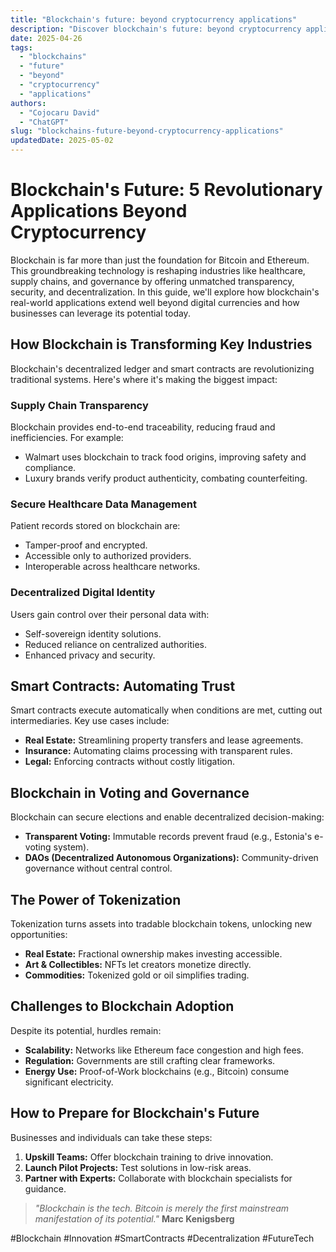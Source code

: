 ```yaml
---
title: "Blockchain's future: beyond cryptocurrency applications"
description: "Discover blockchain's future: beyond cryptocurrency applications with this in-depth guide, providing actionable insights and practical tips to boost your knowledge and results."
date: 2025-04-26
tags:
  - "blockchains"
  - "future"
  - "beyond"
  - "cryptocurrency"
  - "applications"
authors:
  - "Cojocaru David"
  - "ChatGPT"
slug: "blockchains-future-beyond-cryptocurrency-applications"
updatedDate: 2025-05-02
---
```


# Blockchain's Future: 5 Revolutionary Applications Beyond Cryptocurrency  

Blockchain is far more than just the foundation for Bitcoin and Ethereum. This groundbreaking technology is reshaping industries like healthcare, supply chains, and governance by offering unmatched transparency, security, and decentralization. In this guide, we'll explore how blockchain's real-world applications extend well beyond digital currencies and how businesses can leverage its potential today.  

## How Blockchain is Transforming Key Industries  

Blockchain's decentralized ledger and smart contracts are revolutionizing traditional systems. Here's where it's making the biggest impact:  

### Supply Chain Transparency  
Blockchain provides end-to-end traceability, reducing fraud and inefficiencies. For example:  
- Walmart uses blockchain to track food origins, improving safety and compliance.  
- Luxury brands verify product authenticity, combating counterfeiting.  

### Secure Healthcare Data Management  
Patient records stored on blockchain are:  
- Tamper-proof and encrypted.  
- Accessible only to authorized providers.  
- Interoperable across healthcare networks.  

### Decentralized Digital Identity  
Users gain control over their personal data with:  
- Self-sovereign identity solutions.  
- Reduced reliance on centralized authorities.  
- Enhanced privacy and security.  

## Smart Contracts: Automating Trust  

Smart contracts execute automatically when conditions are met, cutting out intermediaries. Key use cases include:  

- **Real Estate:** Streamlining property transfers and lease agreements.  
- **Insurance:** Automating claims processing with transparent rules.  
- **Legal:** Enforcing contracts without costly litigation.  

## Blockchain in Voting and Governance  

Blockchain can secure elections and enable decentralized decision-making:  

- **Transparent Voting:** Immutable records prevent fraud (e.g., Estonia's e-voting system).  
- **DAOs (Decentralized Autonomous Organizations):** Community-driven governance without central control.  

## The Power of Tokenization  

Tokenization turns assets into tradable blockchain tokens, unlocking new opportunities:  

- **Real Estate:** Fractional ownership makes investing accessible.  
- **Art & Collectibles:** NFTs let creators monetize directly.  
- **Commodities:** Tokenized gold or oil simplifies trading.  

## Challenges to Blockchain Adoption  

Despite its potential, hurdles remain:  

- **Scalability:** Networks like Ethereum face congestion and high fees.  
- **Regulation:** Governments are still crafting clear frameworks.  
- **Energy Use:** Proof-of-Work blockchains (e.g., Bitcoin) consume significant electricity.  

## How to Prepare for Blockchain's Future  

Businesses and individuals can take these steps:  

1. **Upskill Teams:** Offer blockchain training to drive innovation.  
2. **Launch Pilot Projects:** Test solutions in low-risk areas.  
3. **Partner with Experts:** Collaborate with blockchain specialists for guidance.  

> *"Blockchain is the tech. Bitcoin is merely the first mainstream manifestation of its potential."*   **Marc Kenigsberg**  

#Blockchain #Innovation #SmartContracts #Decentralization #FutureTech